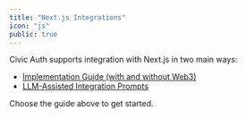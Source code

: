 ```yaml
---
title: "Next.js Integrations"
icon: "js"
public: true
---
```


Civic Auth supports integration with Next.js in two main ways:

- [Implementation Guide (with and without Web3)](/integration/nextjs)
- [LLM-Assisted Integration Prompts](/integration/nextjs-llm)

Choose the guide above to get started.
